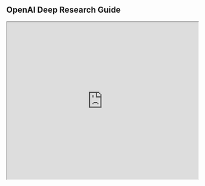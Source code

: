 ## OpenAI Deep Research Guide

<iframe width="100%"
  height="415px"
  src="https://www.youtube.com/embed/wovjVUnYfic?si=OinK6Vd-VYRMy7Gt"
  allow="accelerometer; autoplay; clipboard-write; encrypted-media; gyroscope; picture-in-picture"
  allowFullScreen
/>


### What is Deep Research?

Deep Research is OpenAI’s new agent that can perform **multi-step research** on the internet for performing complex tasks like generating reports and competitor analysis. It is an **agentic reasoning system** that has access to tools such as **Python** and web browsing to perform advanced research across a wide range of domains.

This system is designed to execute complex multi-step research tasks in significantly less time than a human would typically require, completing tasks in minutes instead of hours. This makes it particularly useful for tasks that require **extensive** and **complex web searches**. Deep Research is powered by OpenAI's **o3 model**, which is optimized for web browsing and data analysis, employing reasoning to search, interpret, and analyze massive amounts of information. More recently, OpenAI has introduced a lightweight version of Deep Research powered by **o4-mini**.

The model was developed using **reinforcement learning (RL)**, training it to browse effectively, reason about complex information, and learn to plan and execute multi-step tasks to find the data it needs. It possesses the ability to **backtrack, adapt its plan**, and **react** to real-time information as needed. Deep Research supports **user-uploaded files**, can **generate plots** using Python, and is designed to embed generated graphs and images from websites (though this embedding feature is not fully functional at the moment), including adding citations.

**Deep Research Flow Chart:**  
[https://claude.site/artifacts/4e4f5dec-b44a-4662-b727-089515cc045e](https://claude.site/artifacts/4e4f5dec-b44a-4662-b727-089515cc045e)

!["Deep Research Flow Chart"](../../img/deep-research/deep_research_flowchart.JPG)

### How to Access OpenAI Deep Research? 

Deep Research is currently available to users with **Pro, Plus, Teams, and Enterprise** subscriptions. Usage limits were expanded in an April 24th update from OpenAI. For **Plus, Team, Enterprise, and Edu users**, the limit is now **25 deep research queries per month**, up from 10. Pro users now have a limit of **250 deep research queries per month**, up from 120. **Free users** get **5 deep research queries** using the lightweight version. OpenAI has stated that once limits for the original version of Deep Research are reached, queries automatically default to the **lightweight version**.

!["Deep Research Usage Limits"](../../img/deep-research/deep_research_OAI_post.JPG)

### What Problems Does Deep Research Solve?

Deep Research can perform **complex multi-step research tasks** much faster than people can, reducing hours of work to minutes. It is useful for tasks that require extensive and complex web searches, as it figures out a sophisticated plan and the search queries needed.

Its core process is **Search + Analyze + Synthesize**, leading to **Report Generation**, **Insights**, and **Action Plans**. It can do this using hundreds of online sources.

### Deep Research Use Cases

**Professional Applications:**  
  * Finance: Market and competitive analysis  
  * Scientific research and data analysis  
  * Policy and regulatory research  
  * Engineering documentation and analysis  

**Shopping & Consumer Research:**  
  * Detailed product research (cars, appliances, furniture)  
  * Hyper-personalized recommendations  
  * In-depth product comparisons  

**Academic & Analysis:**  
  * Literature review and comprehensive summaries  
  * Generate overviews with findings and discover new insights  
  * Identify research gaps → new research questions → novel scientific research  
  * Discover trends and find new recommended new readings  
  * Analyzing quantitative outputs and generate interesting discussions  
  * Source verification and discovering new evidence  
  * Hypothesis testing?  

**Knowledge Work/Enginering:**  
  * Answering complex queries requiring multiple steps  
  * Analyzing uploaded files and documents and augmenting with new research  
  * Creating comprehensive reports  
  * Developing technical documentation  
  * Conduct feasibility studies  
  * Synthesizing information from multiple sources

**Our Examples:** 

*   [Analyze GitHub Repos](https://x.com/OpenAIDevs/status/1920556386083102844) (New functionality added 8 May, 2025)
*   [Top AI Agent Frameworks](https://chatgpt.com/share/681bd7b4-41e0-8000-a9de-c2b82c55d5ba) (Report)
*   [AI-Driven Scientific Discovery Across Disciplines](https://chatgpt.com/share/681bdb1f-e764-8000-81c8-fab25119da0d) (Literature Review)
*   [OpenAI models vs. Google Gemini models](https://chatgpt.com/share/681cbf8e-6550-8000-b7ea-e94ca104a17f) (Competitive Analysis)
*   [Trends in AI Education](https://chatgpt.com/share/681cc54d-f970-8000-8e6e-c6df6ae9e73e) (Trends)
*   [YC Startup Ideas Research](https://chatgpt.com/share/681ccd59-0ef8-8000-a638-16b2c803bc99) (Company Research)
*   [DeepSeek-R1 Guide](https://chatgpt.com/share/67a3dd37-5a2c-8000-9a87-3b5f2d90350e) (Guide)
*   [CrewAI Framework - One-Month Study Plan](https://chatgpt.com/share/67a4cece-f444-8000-9a55-8491767e4aff) (Study Plan)
*   [LLM Pricing Trends](https://chatgpt.com/share/67a4cf07-efec-8000-ad83-486163512568) (Trends)
*   [Recent Papers on o1 and DeepSeek-R1](https://chatgpt.com/share/67a4cf3b-cfe4-8000-a1ca-71b0c1555caa) (Summary & Analysis)

More examples here: [https://openai.com/index/introducing-deep-research/](https://openai.com/index/introducing-deep-research/)

Deep research particularly excels at tasks that would normally take humans **many hours to complete**, especially those requiring:

* **Integration of multiple information sources**  
* **Deep analysis of complex data**  
* **Creation of well-documented reports**  
* **Multi-step research processes** (involving planning, finding, browsing, reasoning, analyzing, and synthesizing)  
* **Processing, understanding, and reasoning about large amounts of information**

Word cloud of use cases (generated by Claude): [https://claude.site/artifacts/76919015-51ba-496e-bbde-451336eac16a](https://claude.site/artifacts/76919015-51ba-496e-bbde-451336eac16a)

!["Deep Research Word Cloud"](../../img/deep-research/deep_research_word_cloud.JPG)

### How to decide when to use Deep Research?

Use Deep Research if the task **requires multi-faceted, domain-specific queries** requiring extensive research for **real-time information** and **careful reasoning/understanding** about that information. Look at other sections of this document for more concrete use cases and inspirations of when to use Deep Research. 

You can use the raw (without Deep Research) o1-mini and GPT-4o for all other tasks. Use o1-mini if it’s a task that can benefit from reasoning (breaking down complex tasks into smaller parts in an autonomous way). Use GPT-4o for all other one-off simple tasks.  

### Usage Tips for OpenAI's Deep Research 

Here is a summary of the usage tips I have gathered from my own experiments and observing the results of others:

#### Prompting Tips

* **Clear and specific instructions**: Give it a plan and be as specific as possible. Tasks take time, so it’s important to get the prompt right the first time.
* **Clarify, don’t ignore**: The model will ask questions to clarify things it’s not sure about. Answering thoroughly helps get better results. Requests are more expensive than standard queries, so take time to clarify.
!["Deep Research Clarify"](../../img/deep-research/deep_research_clarify.JPG)
* **Keywords help a lot**: The reasoning model uses keywords to search the web, so provide as many as possible. Precise terms (e.g., brand, technical term, product name) save the model time and effort.
* **Use clear verbs**: Deep Research is trained to follow instructions. Verbs like “compare,” “suggest,” “recommend,” and “report” help it understand the task and what output you want.
* **Output Format**: Give instructions about the format you want, if any. For example, what type of report, format, or sections to include, or if you need tables. You can also specify the layout of reports or tables (e.g., how many columns, headers). The model’s preferred report-style output may not work for everyone.
* **Upload files as context**: Add files like PDFs to help guide the model and give important context, especially for very technical topics or information the model might not know much about. This works with the ChatGPT-4o model.

**Check sources & verify information**: Always check sources yourself. The model can still make mistakes and may struggle to tell authoritative information from speculation.

### What to try Next?

These are some ideas that you can try using Deep Research for:

* **Research**  
  * Performing comprehensive market research/competitor analysis on AI tools  
  * Research around new products including reviews, price comparisons, etc.  
  * Give it a doc and ask it to augment and fill in more details or even critize it  
  * Do extensive research to make product feature recommendations based on trends, adoption rates, and other user patterns  
  * User studies  
  * Legal case research: gathering case laws, precedents, and regulations  
  * Fact-checking or background checks  
* **Business use cases**  
  * Search and develop AI/agent use cases for a specific domain  
  * Track trends in a specific domain or topic  
* **Learning use cases**  
  * Build a study plan and make recommendations about a learning path  
  * A collection of tips and coding best practices on how to use AI models  
  * Check for the latest features of a specific developer tool and ask it to suggest exercises or learning material  
* **Science**  
  * Latest research on health-related topics like sleep, symptoms, mental health, etc.   
  * Write technical reports with the latest findings about a topic  
* **Content Creation**  
  * Write a blog post on a combination of topics  
  * Suggest topics to write about or build content about by analyzing trends on the web about a domain  
* **Personal**   
  * Develop a detailed bio about you or any other public figure  
  * Develop/update a resume based on public information and projects  
  * Generate/Suggest slides for an upcoming presentation

### How does OAI Deep Research differ from other Solutions? 

There are already dedicated agentic solutions, such as Google's Gemini Deep Research, and various frameworks available to build agentic workflows similar to Deep Research. For instance, **Flowise AI** can be used to replicate something similar. Developers can also use tools like **Llama Index, crewAI, n8n, or LangGraph** to construct these systems. Such custom-built systems might be more cost-effective and can be integrated with currently available models like o1 and o3-mini.

It is important to note that OpenAI utilizes a *proprietary o3 model variant* for Deep Research, to which only they have access. This model has been specifically designed to conduct complex reasoning and multi-step research tasks, which are *important capabilities* for these types of workflows. It is not yet entirely clear whether OpenAI plans to launch this specific model via their APIs or even make it available in ChatGPT. For a performance comparison, results of Deep Research and o3-mini-high on benchmarks like Humanity’s Last Exam are available from OpenAI (Source: https://openai.com/index/introducing-deep-research/).

!["Deep Research Benchmark"](../../img/deep-research/deep_research_benchmark.JPG)

The more the model browses and thinks about what it's browsing, the better it does, which is why *giving it time to think is important*. *Reasoning models are key to making Deep Research perform better on complex tasks*. As reasoning models improve, so will Deep Research.

!["Deep Research Pass Rate"](../../img/deep-research/deep_research_pass_rate.JPG)

### Deep Research Limitations?

Deep Research, while powerful, has several areas for improvement. It still **struggles to synthesize technical and domain-specific information**, so it’s helpful to provide any supporting documents if available. The model also **needs to improve on hallucinations**. It still makes mistakes and may struggle to distinguish authoritative information from rumors. **Results for different sectors/domains might vary**, and it **has challenges with combining diverse types of information**.

Several specific limitations are also noted:

* It's **unclear how to make it explicitly search for more online sources** (say, like 50 different articles) or scope to specific sources. An **observed bias towards certain domain names also exists**.
* It still produces **citation mistakes and formatting errors**.
* It’s **difficult to get information out of Deep Research**; features allowing export to other formats like Excel, notebooks, Notion, Docs, or other popular editing software would be great.
* It is **not great with time/date-related queries**, so be as specific as you can here.
* **Sources behind paywalls/subscriptions are still not supported**; integrations for this may be coming in the future.
* **Generating and embedding charts is not functional yet** from our experiments (though it can incorporate images), but this is expected to be rolled out eventually.

A significant limitation is that **Deep Research doesn’t take action (yet)**. OpenAI claims that Deep Research can open web pages and look at different components (mostly reading actions), but it might be interesting for it to perform site searches (in the background) and execute actions like Operator. This can help it find more relevant information across the web (e.g., use the advanced search functionality on the arXiv website). We might see a merging of Operator and Deep Research in the near future.

More tools and accessing knowledge bases automatically would be interesting. More **personalization is needed in the outputs**. This could potentially improve by leveraging custom instructions (not sure how this affects responses yet). OpenAI recently released advanced memory capabilities, which could also be useful to make more focused and personalized deep research.


<Callout type= "info" emoji="🎓">
Learn how to build a Deep Research agent in our new course: [Advanced AI Agents](https://dair-ai.thinkific.com/courses/advanced-ai-agents)

Use code PROMPTING20 to get an extra 20% off.

</Callout>

### Other Useful References


* [Introducing deep research | OpenAI](https://openai.com/index/introducing-deep-research/)  
* [Introduction to Deep Research](https://www.youtube.com/watch?v=YkCDVn3_wiw&ab_channel=OpenAI)  
* [OpenAI Deep Research: The Future of Autonomous Research and Analysis](https://dirox.com/post/openai-deep-research)  
* [OpenAI’s 5-Stage AI Roadmap, Explained Using the “3 Levels of AI Adoption and the 6 Levels of Autonomous Companies” | by The Last AI | Dec, 2024 | Medium](https://medium.com/@The_Last_AI/openais-5-stage-ai-roadmap-explained-using-the-3-levels-of-ai-adoption-and-the-6-levels-of-e295693cc105)
* [No Priors Ep. 112 with OpenAI Deep Research, Isa Fulford](https://www.youtube.com/watch?v=qfB4eDkd_40)